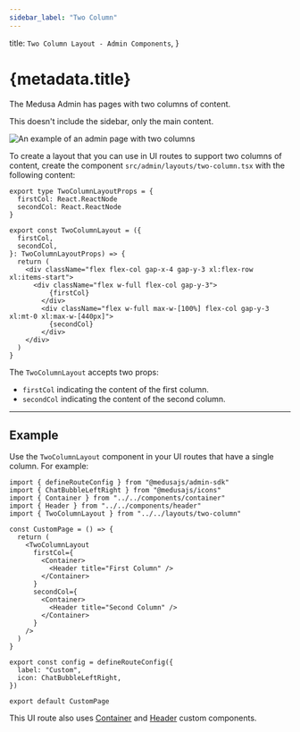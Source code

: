 ```yaml
---
sidebar_label: "Two Column"
---
```


  title: `Two Column Layout - Admin Components`,
}

# {metadata.title}

The Medusa Admin has pages with two columns of content.

<Note>

This doesn't include the sidebar, only the main content.

</Note>

![An example of an admin page with two columns](https://res.cloudinary.com/dza7lstvk/image/upload/v1728286690/Medusa%20Resources/two-column_sdnkg0.png)

To create a layout that you can use in UI routes to support two columns of content, create the component `src/admin/layouts/two-column.tsx` with the following content:

```tsx title="src/admin/layouts/two-column.tsx"
export type TwoColumnLayoutProps = {
  firstCol: React.ReactNode
  secondCol: React.ReactNode
}

export const TwoColumnLayout = ({ 
  firstCol,
  secondCol,
}: TwoColumnLayoutProps) => {
  return (
    <div className="flex flex-col gap-x-4 gap-y-3 xl:flex-row xl:items-start">
      <div className="flex w-full flex-col gap-y-3">
          {firstCol}
        </div>
        <div className="flex w-full max-w-[100%] flex-col gap-y-3 xl:mt-0 xl:max-w-[440px]">
          {secondCol}
        </div>
    </div>
  )
}
```

The `TwoColumnLayout` accepts two props:

- `firstCol` indicating the content of the first column.
- `secondCol` indicating the content of the second column.

---

## Example

Use the `TwoColumnLayout` component in your UI routes that have a single column. For example:

```tsx title="src/admin/routes/custom/page.tsx" highlights={[["9"]]}
import { defineRouteConfig } from "@medusajs/admin-sdk"
import { ChatBubbleLeftRight } from "@medusajs/icons"
import { Container } from "../../components/container"
import { Header } from "../../components/header"
import { TwoColumnLayout } from "../../layouts/two-column"

const CustomPage = () => {
  return (
    <TwoColumnLayout
      firstCol={
        <Container>
          <Header title="First Column" />
        </Container>
      }
      secondCol={
        <Container>
          <Header title="Second Column" />
        </Container>
      }
    />
  )
}

export const config = defineRouteConfig({
  label: "Custom",
  icon: ChatBubbleLeftRight,
})

export default CustomPage
```

This UI route also uses [Container](../../components/container/page.mdx) and [Header]() custom components.
